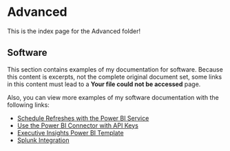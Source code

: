 # Advanced

This is the index page for the Advanced folder!

 ## Software
 This section contains examples of my documentation for software.
 Because this content is excerpts, not the complete original document set, some links in this content must lead to a <b>Your file could not be accessed</b> page. 
 <p>Also, you can view more examples of my software documentation with the following links:</p>
    <ul>
       <li><a href="https://documentation.lakesidesoftware.com/en/Content/PowerBI/PowerBiConfigARefresh.htm" target="_blank">Schedule Refreshes with the Power BI Service</a>
                                                        </li>
                                                        <li><a href="https://documentation.lakesidesoftware.com/en/Content/PowerBI/UsePowerBIConnectorNew.htm" target="_blank">Use the Power BI Connector with API Keys</a>
                                                        </li>
                                                        <li><a href="https://documentation.lakesidesoftware.com/en/Content/PowerBI/PowerBIExecInsightsTemplate02.htm" target="_blank">Executive Insights Power BI Template</a>
                                                        </li>
                                                        <li><a href="https://documentation.lakesidesoftware.com/en/Content/Splunk/ConfigureSplunkIntegration.htm" target="_blank">Splunk Integration</a>
                                                        </li>
                                                    </ul>
